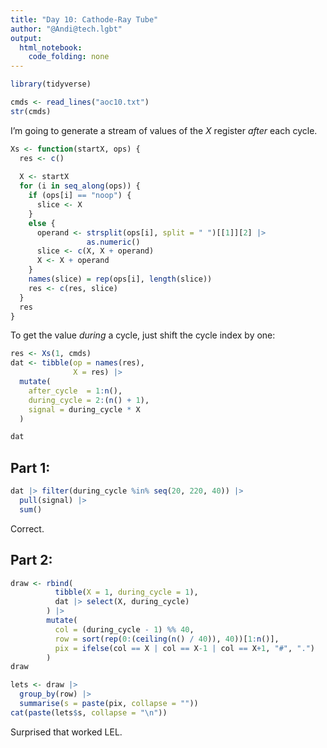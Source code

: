 ```yaml
---
title: "Day 10: Cathode-Ray Tube"
author: "@Andi@tech.lgbt"
output: 
  html_notebook: 
    code_folding: none
---
```


```r
library(tidyverse)
```

```r
cmds <- read_lines("aoc10.txt")
str(cmds)
```

I'm going to generate a stream of values of the *X* register *after* each cycle.

```r
Xs <- function(startX, ops) {
  res <- c()
  
  X <- startX
  for (i in seq_along(ops)) {
    if (ops[i] == "noop") {
      slice <- X
    }
    else {
      operand <- strsplit(ops[i], split = " ")[[1]][2] |>
                 as.numeric()
      slice <- c(X, X + operand)
      X <- X + operand
    }
    names(slice) = rep(ops[i], length(slice))
    res <- c(res, slice)
  }
  res
}
```

To get the value *during* a cycle, just shift the cycle index by one:

```r
res <- Xs(1, cmds)
dat <- tibble(op = names(res),
              X = res) |>
  mutate(
    after_cycle  = 1:n(),
    during_cycle = 2:(n() + 1),
    signal = during_cycle * X
  )
```

```r
dat
```


## Part 1:

```r
dat |> filter(during_cycle %in% seq(20, 220, 40)) |>
  pull(signal) |>
  sum()
```
Correct.

## Part 2:

```r
draw <- rbind(
          tibble(X = 1, during_cycle = 1),
          dat |> select(X, during_cycle)
        ) |>
        mutate(
          col = (during_cycle - 1) %% 40,
          row = sort(rep(0:(ceiling(n() / 40)), 40))[1:n()],
          pix = ifelse(col == X | col == X-1 | col == X+1, "#", ".")
        )
draw
```


```r
lets <- draw |>
  group_by(row) |>
  summarise(s = paste(pix, collapse = ""))
cat(paste(lets$s, collapse = "\n"))
```

Surprised that worked LEL.
